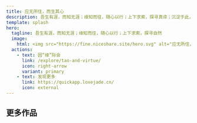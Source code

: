 ```yaml
---
title: 应无所住，而生其心
description: 吾生有涯，而知无涯；缘知而往，随心以行；上下求索，探寻真谛；沉淀于此，云证前言。
template: splash
hero:
  tagline: 吾生有涯，而知无涯；缘知而往，随心以行；上下求索，探寻自然
  image:
    html: <img src="https://fine.niceshare.site/hero.svg" alt="应无所住，而生其心">
  actions:
    - text: 因“缘”际会
      link: /explore/tao-and-virtue/
      icon: right-arrow
      variant: primary
    - text: 发现更多
      link: https://quickapp.lovejade.cn/
      icon: external
---
```



## 更多作品

<CardGrid stagger>
	<LinkCard title="素问智聊斋" href="https://chatgpt.nicelinks.site/"
	 description="非官方 ChatGPT 在线客户端，旨在提供更便捷的 ChatGPT、Gemini 访问体验；无需账号，零配置，即可与最先进 AI 畅聊。">
	</LinkCard>
	<LinkCard title="倾城之链" href="https://nicelinks.site"
	description="开放型新一代导航平台，旨在云集全球优秀网站，探索互联网中更广阔的世界；以便您轻松发现、学习、分享更多有用或有趣的事物。">
	</LinkCard>
	<LinkCard title="曼妙句子" href="https://read.lovejade.cn/"
	description="旨在云集世间摇曳生姿的文字，或情感、或唯美、或修身、或励志、或哲学、或娱乐，拳拳真情，精心择选，总有荡漾你心的那一言。">
	</LinkCard>
	<LinkCard title="晚晴幽草轩" href="https://www.jeffjade.com/" 
	description="个人博客，专注分享互联网应用（Web 应用、快应用、小程序等）开发，以及优质网站、AI 应用、效率工具、心得感悟等内容。">
	</LinkCard>
	<LinkCard title="玉桃文飨轩" href="https://share.lovejade.cn/"
	description="简单好用的在线文本分享工具；支持将 Markdown、Rich Text 等格式内容，快速转化为 PNG、HTML 等文件。">
	</LinkCard>
	<LinkCard title="悠然宜想亭" href="https://forum.lovejade.cn/"
	description="旨在营造温润、宽厚、互助的现代化社区；您可以在这里探讨技术、寻求创意、分享美食、聊聊工作、发布科普等等。">
	</LinkCard>
</CardGrid>

